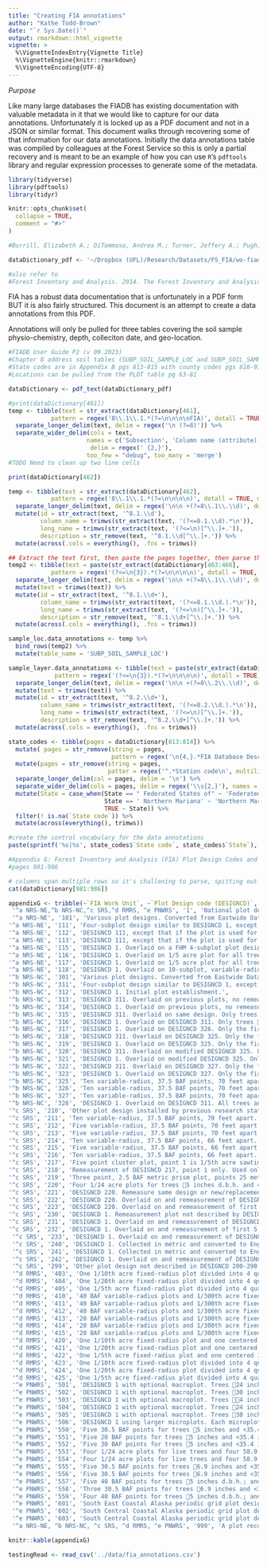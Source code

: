 ```yaml
---
title: "Creating FIA annotations"
author: "Kathe Todd-Brown"
date: "`r Sys.Date()`"
output: rmarkdown::html_vignette
vignette: >
  %\VignetteIndexEntry{Vignette Title}
  %\VignetteEngine{knitr::rmarkdown}
  %\VignetteEncoding{UTF-8}
---
```


*Purpose*

Like many large databases the FIADB has existing documentation with valuable metadata in it that we would like to capture for our data annotations.
Unfortunately it is locked up as a PDF document and not in a JSON or similar format.
This document walks through recovering some of that information for our data annotations.
Initially the data annotations table was compiled by colleagues at the Forest Service so this is only a partial recovery and is meant to be an example of how you can use `R`'s `pdftools` library and regular expression processes to generate some of the metadata.

```r
library(tidyverse)
library(pdftools)
library(tidyr)

knitr::opts_chunk$set(
  collapse = TRUE,
  comment = "#>"
)

#Burrill, Elizabeth A.; DiTommaso, Andrea M.; Turner, Jeffery A.; Pugh, Scott A.; Menlove, James; Christensen, Glenn; Perry, Carol J.; Conkling, Barbara L. 2023. The Forest Inventory and Analysis Database: database description and user guide version 9.1 for Phase 2. U.S. Department of Agriculture, Forest Service. 1066 p. [Online]. Available at web address: https://www.fia.fs.usda.gov/library/database-documentation/index.

dataDictionary_pdf <- '~/Dropbox (UFL)/Research/Datasets/FS_FIA/wo-fiadb_user_guide_p2_9-1_final.pdf'

#also refer to 
#Forest Inventory and Analysis. 2014. The Forest Inventory and Analysis Database: Database description and user guide version 6.0.1 for Phase 3. U.S. Department of Agriculture, Forest Service. 182 p. [Online]. Available: http://www.fia.fs.fed.us/library/database‐documentation/.

```

FIA has a robust data documentation that is unfortunately in a PDF form BUT it is also fairly structured.
This document is an attempt to create a data annotations from this PDF.

Annotations will only be pulled for three tables covering the soil sample physio-chemistry, depth, colleciton date, and geo-location.

```r
#FIADB User Guide P2 (v 09.2023)
#Chapter 8 address soil tables (SUBP_SOIL_SAMPLE_LOC and SUBP_SOIL_SAMPLE_LAYER) pages 461-466 and 467-475
#State codes are in Appendix B pgs 813-815 with county codes pgs 816-936
#Locations can be pulled from the PLOT table pg 63-81

dataDictionary <- pdf_text(dataDictionary_pdf)

#print(dataDictionary[461])
temp <- tibble(text = str_extract(dataDictionary[461], 
            pattern = regex('8\\.1\\.1.*(?=\n\n\n\nFIA)', dotall = TRUE, multiline = TRUE) )) %>%
  separate_longer_delim(text, delim = regex('\n (?=8)')) %>%
  separate_wider_delim(cols = text,
                      names = c('Subsection', 'Column name (attribute)', 'Descriptive name', 'Oracle data'),
                       delim = regex(' {2,}'),
                      too_few = "debug", too_many = 'merge')
#TODO Need to clean up two line cells

print(dataDictionary[462])

temp <- tibble(text = str_extract(dataDictionary[462], 
            pattern = regex('8\\.1\\.1.*(?=\n\n\n\n)', dotall = TRUE, multiline = TRUE) )) %>%
  separate_longer_delim(text, delim = regex('\n\n +(?=8\\.1\\.\\d)', dotall = TRUE, multiline = TRUE)) %>%
  mutate(id = str_extract(text, '^8.1.\\d'),
         column_name = trimws(str_extract(text, '(?<=8.1.\\d).*\n')),
         long_name = trimws(str_extract(text, '(?<=\n)[^\\.]+.')),
         description = str_remove(text, '^8.1.\\d[^\\.]+.')) %>%
  mutate(across(.cols = everything(), .fns = trimws))

## Extract the text first, then paste the pages together, then parse the sections
temp2 <- tibble(text = paste(str_extract(dataDictionary[463:466], 
            pattern = regex('(?<=\n{3}).*(?=\n\n\n\n)', dotall = TRUE, multiline = TRUE) ), collapse = '')) %>%
  separate_longer_delim(text, delim = regex('\n\n +(?=8\\.1\\.\\d)', dotall = TRUE, multiline = TRUE)) %>%
  mutate(text = trimws(text)) %>%
  mutate(id = str_extract(text, '^8.1.\\d+'),
         column_name = trimws(str_extract(text, '(?<=8.1.\\d.).*\n')),
         long_name = trimws(str_extract(text, '(?<=\n)[^\\.]+.')),
         description = str_remove(text, '^8.1.\\d+[^\\.]+.')) %>%
  mutate(across(.cols = everything(), .fns = trimws))

sample_loc.data_annotations <- temp %>%
  bind_rows(temp2) %>%
  mutate(table_name = 'SUBP_SOIL_SAMPLE_LOC')

sample_layer.data_annotations <- tibble(text = paste(str_extract(dataDictionary[469:475], 
             pattern = regex('(?<=\n{3}).*(?=\n\n\n\n)', dotall = TRUE, multiline = TRUE) ), collapse = '')) %>%
  separate_longer_delim(text, delim = regex('\n\n +(?=8\\.2\\.\\d)', dotall = TRUE, multiline = TRUE)) %>%
  mutate(text = trimws(text)) %>%
  mutate(id = str_extract(text, '^8.2.\\d+'),
         column_name = trimws(str_extract(text, '(?<=8.2.\\d.).*\n')),
         long_name = trimws(str_extract(text, '(?<=\n)[^\\.]+.')),
         description = str_remove(text, '^8.2.\\d+[^\\.]+.')) %>%
  mutate(across(.cols = everything(), .fns = trimws))

```

```r
state_codes <- tibble(pages = dataDictionary[813:814]) %>%
  mutate( pages = str_remove(string = pages,
                             pattern = regex('\n{4,}.*FIA Database Description.*\n$', multiline = TRUE))) %>%
  mutate(pages = str_remove(string = pages, 
                            patter = regex('^.*Station code\n', multiline = TRUE, dotall=TRUE))) %>%
  separate_longer_delim(col = pages, delim = '\n') %>%
  separate_wider_delim(cols = pages, delim = regex('\\s{2,}'), names = c('State', 'State code', 'State abbreviation', 'Research station', 'Region or Station code'), too_few = 'align_start') %>%
  mutate(State = case_when(State == " Federated States of" ~ 'Federated States of Micronesia',
                           State == ' Northern Mariana' ~ 'Northern Mariana Islands',
                           TRUE ~ State)) %>%
  filter(! is.na(`State code`)) %>%
  mutate(across(everything(), trimws))

#create the control vocabulary for the data annotations
paste(sprintf('%s|%s', state_codes$`State code`, state_codes$`State`), collapse = ';')
```

```r
#Appendix G: Forest Inventory and Analysis (FIA) Plot Design Codes and Definitions by FIA Work Unit
#pages 981-986

# columns span multiple rows so it's challening to parse, spitting out the text and then formatting it into a tribble string. This is long so surpressing the next chunk of code
cat(dataDictionary[981:986])
```

```r
appendixG <- tribble(~`FIA Work Unit`, ~`Plot Design code (DESIGNCD)`, ~Definition,
 '^a NRS-NE,^b NRS-NC,^c SRS,^d RMRS, ^e PNWRS', '1', 'National plot design consists of four 24-foot fixed-radius subplots for trees 5 inches d.b.h., and four 6.8-foot fixed-radius microplots for seedlings and trees 1 and <5 inches d.b.h. Subplot 1 is the center plot, and subplots 2, 3, and 4 are located 120.0 feet, horizontal, at azimuths of 360, 120, and 240, respectively. The microplot center is 12 feet east of the subplot center. Four 58.9-foot fixed-radius macroplots are optional. A plot may sample more than one condition. When multiple conditions are encountered, condition boundaries are delineated (mapped).',
 '^a NRS-NE', '101', 'Various plot designs. Converted from Eastwide Database format, some fields may be null.',
'^a NRS-NE', '111', 'Four-subplot design similar to DESIGNCD 1, except the microplot for seedlings is 1/1000 acre (3.7-foot radius). If the plot is used for growth estimates, it is overlaid on a 5 subplot design, where remeasurement of trees (5 inches) is on subplot 1 only. Poletimber-sized trees remeasured on a 24-foot radius plot, sawtimber-sized trees remeasured on a 49-foot radius plot. If the plot is not used for growth estimates, it is an initial plot establishment.',
'^a NRS-NE', '112', 'DESIGNCD 111, except that if the plot is used for growth estimates, the remeasurement of trees (5 inches) is on the 24-foot-radius subplot 1 only, regardless of tree size or previous plot size or type (varied).',
'^a NRS-NE', '113', 'DESIGNCD 111, except that if the plot is used for growth estimates, the remeasurement of trees (5 inches) is on the 24-foot-radius subplot 1 only, regardless of tree size or previous plot size or type (single subplot 1/5 acre).',
'^a NRS-NE', '115', 'DESIGNCD 1. Overlaid on a FHM 4-subplot plot design. These plots are not used in change estimates.',
'^a NRS-NE', '116', 'DESIGNCD 1. Overlaid on 1/5 acre plot for all trees 5 inches d.b.h. (1/5 acre plot was an initial measurement). Remeasurement of subplot 1 is only on the 24-foot-radius plot for all trees (5 inches), regardless of tree size or previous plot size.',
'^a NRS-NE', '117', 'DESIGNCD 1. Overlaid on 1/5 acre plot for all trees 5 inches d.b.h. (1/5 acre plot was remeasurement). Remeasurement of subplot 1 is only on the 24-foot-radius plot for all trees (5 inches), regardless of tree size or previous plot size.',
'^a NRS-NE', '118', 'DESIGNCD 1. Overlaid on 10-subplot, variable-radius design. Remeasurement of trees (5 inches) on 5 of the 10 subplots; ingrowth based on trees (5 inches) that grew onto five 6.8-foot radius subplots.',
'^b NRS-NC', '301', 'Various plot designs. Converted from Eastwide Database format, some fields may be null.',
'^b NRS-NC', '311', 'Four-subplot design similar to DESIGNCD 1, except the 1/24 acre and 1/300 acre plots have common centers. Conditions are mapped and boundaries may be within the plots.',
'^b NRS-NC', '312', 'DESIGNCD 1. Initial plot establishment.',
'^b NRS-NC', '313', 'DESIGNCD 311. Overlaid on previous plots, no remeasurements.',
'^b NRS-NC', '314', 'DESIGNCD 1. Overlaid on previous plots, no remeasurements',
'^b NRS-NC', '315', 'DESIGNCD 311. Overlaid on same design. Only trees 5 inches d.b.h. are remeasured.',
'^b NRS-NC', '316', 'DESIGNCD 1. Overlaid on DESIGNCD 311. Only trees 5 inches d.b.h. are remeasured.',
'^b NRS-NC', '317', 'DESIGNCD 1. Overlaid on DESIGNCD 326. Only the first 5 points (trees 5 inches d.b.h.) and first 3, 1/300 acre plots (trees 1 and <5 inches d.b.h.) are remeasured, but conditions were not re-mapped.',
'^b NRS-NC', '318', 'DESIGNCD 311. Overlaid on DESIGNCD 325. Only the first 5 points (trees 5 inches d.b.h.) and first 3, 1/300 acre plots (trees 1 and <5 inches d.b.h.) are remeasured.',
'^b NRS-NC', '319', 'DESIGNCD 1. Overlaid on DESIGNCD 325. Only the first 5 points (trees 5 inches d.b.h.) and first 3, 1/300 acre plots (trees 1 and <5 inches d.b.h.) are remeasured.',
'^b NRS-NC', '320', 'DESIGNCD 311. Overlaid on modified DESIGNCD 325. Only the first 5 points (trees 5 inches d.b.h.) and first 3 1/300 acre plots (trees 1 and <5 inches d.b.h.) are remeasured.',
'^b NRS-NC', '321', 'DESIGNCD 1. Overlaid on modified DESIGNCD 325. Only the first 5 points (trees 5 inches d.b.h.) and first 3 1/300 acre plots (trees 1 and <5 inches d.b.h.) are remeasured.',
'^b NRS-NC', '322', 'DESIGNCD 311. Overlaid on DESIGNCD 327. Only the first 5 points (trees 5 inches d.b.h.) and first 3, 1/300 acre plots (trees 1 and <5 inches d.b.h.) are remeasured.',
'^b NRS-NC', '323', 'DESIGNCD 1. Overlaid on DESIGNCD 327. Only the first 5 points (trees 5 inches d.b.h.) and first 3 1/300 acre plots (trees 1 and <5 inches d.b.h.) are remeasured.',
'^b NRS-NC', '325', 'Ten variable-radius, 37.5 BAF points, 70 feet apart, for trees 5 inches d.b.h. and 10, 1/300 acre plots for seedlings and trees 1 and <5 inches d.b.h. Point and plot center were coincident. Conditions were not mapped. Instead, points were rotated into forest or nonforest based off the condition at point center.',
'^b NRS-NC', '326', 'Ten variable-radius, 37.5 BAF points, 70 feet apart, for trees 5 and <17.0 inches d.b.h., 10 1/24 acre plots for trees 17.0 inches d.b.h., and 10, 1/300 acre plots for seedlings and trees 1 and <5 inches d.b.h. Point and plot center were coincident. Conditions were mapped.',
'^b NRS-NC', '327', 'Ten variable-radius, 37.5 BAF points, 70 feet apart, for trees 5 inches d.b.h. and 10, 1/300 acre plots for seedlings and trees 1 and <5 inches d.b.h. Point and plot center were coincident. Conditions were not mapped. Instead, points were rotated into forest or nonforest based on the condition at point center. Diameters were estimated with a model, but all dead and cut trees were recorded.',
'^b NRS-NC', '328', 'DESIGNCD 1. Overlaid on DESIGNCD 311. All trees and saplings are remeasured.',
'^c SRS', '210', 'Other plot design installed by previous research stations within the 13-State Southern area not described by DESIGNCD 211-219.',
'^c SRS', '211', 'Ten variable-radius, 37.5 BAF points, 70 feet apart. Remeasure first 3 points of same design or new/replacement plot.',
'^c SRS', '212', 'Five variable-radius, 37.5 BAF points, 70 feet apart. Remeasure first 5 points of DESIGNCD 211 or new/replacement plot.',
'^c SRS', '213', 'Five variable-radius, 37.5 BAF points, 70 feet apart. Remeasure DESIGNCD 212.',
'^c SRS', '214', 'Ten variable-radius, 37.5 BAF points, 66 feet apart. Remeasure same design or new/replacement plot.',
'^c SRS', '215', 'Five variable-radius, 37.5 BAF points, 66 feet apart. Remeasure first 5 points of DESIGNCD 214 or new/replacement plot.',
'^c SRS', '216', 'Ten variable-radius, 37.5 BAF points, 66 feet apart. Remeasure DESIGNCD 215.',
'^c SRS', '217', 'Five point cluster plot, point 1 is 1/5th acre sawtimber plot and 1/10th acre poletimber plot, points 2-5 are 37.5 BAF prism points. No remeasurement.',
'^c SRS', '218', 'Remeasurement of DESIGNCD 217, point 1 only. Used only for change estimates.',
'^c SRS', '219', 'Three point, 2.5 BAF metric prism plot, points 25 meters apart. Remeasure same design or new/replacement plot.',
'^c SRS', '220', 'Four 1/24 acre plots for trees 5 inches d.b.h. and 4, 1/300 acre plots for seedlings and trees 1 and <5 inches d.b.h. The 1/24 acre and 1/300 acre plots have common centers. Conditions are mapped and boundaries may be within the plots. Remeasurement plot not described by 221-229.',
'^c SRS', '221', 'DESIGNCD 220. Remeasure same design or new/replacement plot.',
'^c SRS', '222', 'DESIGNCD 220. Overlaid on and remeasurement of DESIGNCD 212 or 213.',
'^c SRS', '223', 'DESIGNCD 220. Overlaid on and remeasurement of first 5 points of DESIGNCD 214 or 216.',
'^c SRS', '230', 'DESIGNCD 1. Remeasurement plot not described by DESIGNCD 231-239.',
'^c SRS', '231', 'DESIGNCD 1. Overlaid on and remeasurement of DESIGNCD 212 or DESIGNCD 213.',
'^c SRS', '232', 'DESIGNCD 1. Overlaid on and remeasurement of first 5 points of DESIGNCD 214 or 216.',
 '^c SRS', '233', 'DESIGNCD 1. Overlaid on and remeasurement of DESIGNCD 220, 221, 222, or 223.',
 '^c SRS', '240', 'DESIGNCD 1. Collected in metric and converted to English in the database. Remeasurement not described by 241-249.',
 '^c SRS', '241', 'DESIGNCD 1. Collected in metric and converted to English in the database. Remeasure same design or new/replacement plot.',
 '^c SRS', '242', 'DESIGNCD 1. Overlaid on and remeasurement of DESIGNCD 219. Collected in metric and converted to English in the database.',
 '^c SRS', '299', 'Other plot design not described in DESIGNCD 200-298.',
 '^d RMRS', '403', 'One 1/10th acre fixed-radius plot divided into 4 quadrants and four 1/300th acre fixed-radius microplots. Timber and woodland tree species <5.0 inches d.r.c. tallied on microplot.',
 '^d RMRS', '404', 'One 1/20th acre fixed-radius plot divided into 4 quadrants and four 1/300th acre fixed-radius microplots. Timber and woodland tree species <5.0 inches d.r.c. tallied on microplot.',
 '^d RMRS', '405', 'One 1/5th acre fixed-radius plot divided into 4 quadrants and four 1/300th acre fixed-radius microplots. Timber and woodland tree species <5.0 inches d.r.c. tallied on microplot.',
 '^d RMRS', '410', '40 BAF variable-radius plots and 1/300th acre fixed-radius microplots; number of microplots = number of points installed. Timber tree species <5.0 inches d.b.h.; woodland tree species <3.0 inches d.r.c. measured on microplot.',
 '^d RMRS', '411', '40 BAF variable-radius plots and 1/300th acre fixed-radius microplots; 3 microplots installed on points 1, 2, and 3. Timber tree species <5.0 inches d.b.h.; woodland tree species <3.0 inches d.r.c. measured on microplot.',
 '^d RMRS', '412', '40 BAF variable-radius plots and 1/300th acre fixed-radius microplots; 3 microplots installed on points 1, 2, and 5. Timber tree species <5.0 inches d.b.h.; woodland tree species <3.0 inches d.r.c. measured on microplot.',
 '^d RMRS', '413', '20 BAF variable-radius plots and 1/300th acre fixed-radius microplots; number of microplots = number of points installed. Timber tree species <5.0 inches d.b.h.; woodland tree species <3.0 inches d.r.c. measured on microplot.',
 '^d RMRS', '414', '20 BAF variable-radius plots and 1/300th acre fixed-radius microplots; 3 microplots installed on points 1, 2, and 3. Timber tree species <5.0 inches d.b.h.; woodland tree species <3.0 inches d.r.c. measured on microplot.',
 '^d RMRS', '415', '20 BAF variable-radius plots and 1/300th acre fixed-radius microplots; 3 microplots installed on points 1, 2, and 5. Timber tree species <5.0 inches d.b.h.; woodland tree species <3.0 inches d.r.c. measured on microplot.',
 '^d RMRS', '420', 'One 1/10th acre fixed-radius plot and one centered 1/100th acre microplot. Timber tree species <5.0 inches d.b.h.; woodland tree species <3.0 inches d.r.c. measured on microplot.',
 '^d RMRS', '421', 'One 1/20th acre fixed-radius plot and one centered 1/100th acre microplot. Timber tree species <5.0 inches d.b.h.; woodland tree species <3.0 inches d.r.c. measured on microplot.',
 '^d RMRS', '422', 'One 1/5th acre fixed-radius plot and one centered 1/100th acre microplot. Timber tree species <5.0 inches d.b.h.; woodland tree species <3.0 inches d.r.c. measured on microplot.',
 '^d RMRS', '423', 'One 1/10th acre fixed-radius plot divided into 4 quadrants and four 1/300th acre fixed-radius microplots. Timber tree species <5.0 inches d.b.h.; woodland tree species <3.0 inches d.r.c. measured on microplot.',
 '^d RMRS', '424', 'One 1/20th acre fixed-radius plot divided into 4 quadrants and four 1/300th acre fixed-radius microplots. Timber tree species <5.0 inches d.b.h.; woodland tree species <3.0 inches d.r.c. measured on microplot.',
 '^d RMRS', '425', 'One 1/5th acre fixed-radius plot divided into 4 quadrants and four 1/300th acre fixed-radius microplots. Timber tree species <5.0 inches d.b.h.; woodland tree species <3.0 inches d.r.c. measured on microplot.',
 '^e PNWRS', '501', 'DESIGNCD 1 with optional macroplot. Trees 24 inches d.b.h. are tallied on macroplot.',
 '^e PNWRS', '502', 'DESIGNCD 1 with optional macroplot. Trees 30 inches d.b.h. are tallied on macroplot.',
 '^e PNWRS', '503', 'DESIGNCD 1 with optional macroplot. Trees 4 inches d.b.h. are tallied on macroplot. Trees 32 inches d.b.h. are tallied on one 1-hectare plot.',
 '^e PNWRS', '504', 'DESIGNCD 1 with optional macroplot. Trees 24 inches d.b.h. are tallied, on macroplot. Trees 48 inches d.b.h. are tallied on one 1-hectare plot.',
 '^e PNWRS', '505', 'DESIGNCD 1 with optional macroplot. Trees 30 inches d.b.h. are tallied on macroplot. Trees 48 inches d.b.h. are tallied on one 1-hectare plot.',
 '^e PNWRS', '506', 'DESIGNCD 1 using larger microplots. Each microplot has a radius of 9.6 feet. Eight 20x50cm microquadrats are established on each subplot for ground layer protocols.',
 '^e PNWRS', '550', 'Five 30.5 BAF points for trees 5 inches and <35.4 inches d.b.h.; five 55.8 foot fixed-radius plots for trees 35.4 inches d.b.h.; and five 7.7-foot fixed-radius plots for seedlings and saplings <5 inches d.b.h. Point and plot centers are coincident. Conditions are mapped.',
 '^e PNWRS', '551', 'Five 20 BAF points for trees 5 inches and <35.4 inches d.b.h.; five 55.6 foot fixed-radius plots for trees 35.4 inches d.b.h.; and five 9.7-foot fixed-radius plots for seedlings and saplings <5 inches d.b.h. Point and plot centers are coincident. Conditions are mapped.',
 '^e PNWRS', '552', 'Five 30 BAF points for trees 5 inches and <35.4 inches d.b.h.; five 55.6-foot fixed-radius plots for trees 35.4 inches d.b.h.; and five 7.9-foot fixed-radius plots for seedlings and saplings <5 inches d.b.h. Point and plot centers are coincident. Conditions are mapped.',
 '^e PNWRS', '553', 'Four 1/24 acre plots for live trees and four 58.9-foot fixed-radius plots for trees 11.8 inches d.b.h. Plot centers are coincident. Conditions are mapped.',
 '^e PNWRS', '554', 'Four 1/24 acre plots for live trees and four 58.9-foot fixed-radius plots for trees 19.7 inches d.b.h. Plot centers are coincident. Conditions are mapped.',
 '^e PNWRS', '555', 'Five 30.5 BAF points for trees 6.9 inches and <35.4 inches d.b.h.; five 55.8-foot fixed-radius plots for trees 35.4 inches d.b.h.; and five 10.8-foot fixed-radius plots for seedlings and saplings <6.9 inches d.b.h. Point and plot centers are coincident. Conditions are mapped.',
 '^e PNWRS', '556', 'Five 30.5 BAF points for trees 6.9 inches and <35.4 inches d.b.h.; five 55.8-foot fixed-radius plots for trees 35.4 inches d.b.h.; five 10.8-foot fixed-radius plots for saplings 5 inches and <6.9 inches d.b.h.; and the northeast quadrant of each of the five 10.8-foot fixed-radius plots for trees <5 inches d.b.h. Point and plot centers are coincident. Conditions are not mapped.',
 '^e PNWRS', '557', 'Five 40 BAF points for trees 5 inches d.b.h.; and five 6.9-foot fixed-radius plots for saplings 1 and <5 inches d.b.h. Point and plot centers are coincident. Conditions are not mapped.',
 '^e PNWRS', '558', 'Three 30.5 BAF points for trees 6.9 inches and <35.4 inches d.b.h.; three 55.8-foot fixed-radius plots for trees 35.4 inches d.b.h.; three 10.8-foot fixed-radius plots for saplings 5 inches and <6.9 inches d.b.h.; and the northeast quadrant of each of the three 10.8-foot fixed-radius plots for trees <5 inches d.b.h. Point and plot centers are coincident. Conditions are mapped, only condition class 1 measured. Overlaid on and remeasurement of same design.',
 '^e PNWRS', '559', 'Four 40 BAF points for trees 5 inches d.b.h.; and four 6.9-foot fixed-radius plots for saplings 1 and <5 inches d.b.h. Point and plot centers are coincident. Conditions are mapped, only condition class 1 measured. Overlaid on and remeasurement of same design.',
 '^e PNWRS', '601', 'South East Coastal Alaska periodic grid plot design. Similar to DESIGNCD 1 with exceptions including: subplots are 7.3 m (23.95 foot) fixed-radius; the four microplots are 2.0 m (6.56 foot) fixed-radius and are centered on each subplot; subplots 2, 3, and 4 are spaced 36.6 m (120.08 feet) from subplot 1, at azimuths of 360, 120, and 240, respectively; condition classes are based on forest stand origin, forest stand size, and forest density in 10% classes; not all annual attributes were collected and additional non-annual attributes were collected.',
 '^e PNWRS', '602', 'South Central Coastal Alaska periodic grid plot design, similar to DESIGNCD 601 except for variations in annual and non-annual attributes collected.',
 '^e PNWRS', '603', 'South Central Coastal Alaska periodic grid plot design for Kodiak and Afognak islands. Similar to DESIGNCD 602 except for reduced (one quarter) sampling intensity.',
 '^a NRS-NE, ^b NRS-NC, ^c SRS, ^d RMRS, ^e PNWRS', '999', 'A plot record created to represent reserved or other nonsampled or undersampled areas where there were no ground plots; the plot has no design type; rather, it is a placeholder for area estimates. In all cases where DESIGNCD 999 plots are present, they are only used for estimates of area; they are not used in estimates of numbers of trees, volume or change (e.g., tree-level estimates).')

knitr::kable(appendixG)
```

```r
testingRead <- read_csv('../data/fia_annotations.csv')
```